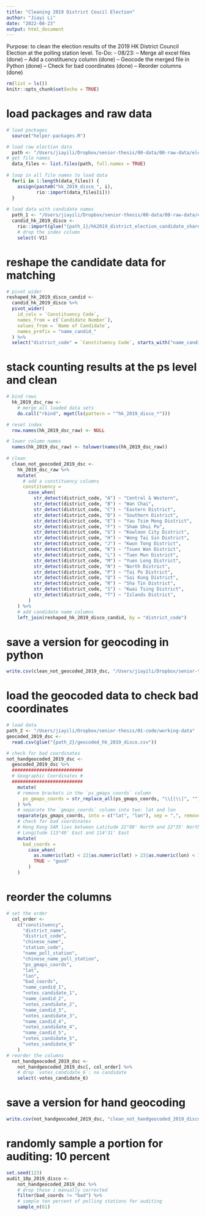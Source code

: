 ```yaml
---
title: "Cleaning 2019 District Coucil Election"
author: "Jiayi Li"
date: "2022-08-23"
output: html_document
---
```

Purpose: to clean the election results of the 2019 HK District Council Election at the polling station level.
To-Do: 
- 08/23:
 -- Merge all excel files (done)
 -- Add a constituency column (done)
 -- Geocode the merged file in Python (done)
 -- Check for bad coordinates (done)
 -- Reorder columns (done)
 
```r
rm(list = ls())
knitr::opts_chunk$set(echo = TRUE)
```

# load packages and raw data

```r
# load packages
  source("helper-packages.R")

# load raw election data
  path <- "/Users/jiayili/Dropbox/senior-thesis/00-data/00-raw-data/election-data/2019_district_council_election/individual_stations/"
# get file names
  data_files <- list.files(path, full.names = TRUE)
  
# loop in all file names to load data
  for(i in 1:length(data_files)) {                              
    assign(paste0("hk_2019_disco_", i),                                   
           rio::import(data_files[i]))
  }
  
# load data with candidate names
  path_1 <- "/Users/jiayili/Dropbox/senior-thesis/00-data/00-raw-data/election-data/2019_district_council_election"
  candid_hk_2019_disco <-
    rio::import(glue("{path_1}/hk2019_district_election_candidate_shares.csv")) %>%
    # drop the index column
    select(-V1)

```

# reshape the candidate data for matching

```r
# pivot wider
reshaped_hk_2019_disco_candid <-
  candid_hk_2019_disco %>%
  pivot_wider(
    id_cols = `Constituency Code`,
    names_from = c(`Candidate Number`),
    values_from = `Name of Candidate`,
    names_prefix = "name_candid_"
  ) %>%
  select("district_code" = `Constituency Code`, starts_with("name_candid_"))
```

# stack counting results at the ps level and clean

```r
# bind rows 
  hk_2019_dsc_raw <-
    # merge all loaded data sets
    do.call("rbind", mget(ls(pattern = "^hk_2019_disco_*")))

# reset index
  row.names(hk_2019_dsc_raw) <- NULL

# lower column names
  names(hk_2019_dsc_raw) <- tolower(names(hk_2019_dsc_raw))
  
# clean
  clean_not_geocoded_2019_dsc <-
    hk_2019_dsc_raw %>%
    mutate(
      # add a constituency columns
      constituency = 
        case_when(
          str_detect(district_code, "A") ~ "Central & Western",
          str_detect(district_code, "B") ~ "Wan Chai",
          str_detect(district_code, "C") ~ "Eastern District",
          str_detect(district_code, "D") ~ "Southern District",
          str_detect(district_code, "E") ~ "Yau Tsim Mong District",
          str_detect(district_code, "F") ~ "Sham Shui Po",
          str_detect(district_code, "G") ~ "Kowloon City District",
          str_detect(district_code, "H") ~ "Wong Tai Sin District",
          str_detect(district_code, "J") ~ "Kwun Tong District",
          str_detect(district_code, "K") ~ "Tsuen Wan District",
          str_detect(district_code, "L") ~ "Tuen Mun District",
          str_detect(district_code, "M") ~ "Yuen Long District",
          str_detect(district_code, "N") ~ "North District",
          str_detect(district_code, "P") ~ "Tai Po District",
          str_detect(district_code, "Q") ~ "Sai Kung District",
          str_detect(district_code, "R") ~ "Sha Tin District",
          str_detect(district_code, "S") ~ "Kwai Tsing District",
          str_detect(district_code, "T") ~ "Islands District",
        ) 
    ) %>%
    # add candidate name columns
    left_join(reshaped_hk_2019_disco_candid, by = "district_code")
```

# save a version for geocoding in python

```r
write.csv(clean_not_geocoded_2019_dsc, "/Users/jiayili/Dropbox/senior-thesis/01-code/working-data/clean_not_geocoded_2019_dsc.csv")
```

# load the geocoded data to check bad coordinates

```r
# load data
path_2 <- "/Users/jiayili/Dropbox/senior-thesis/01-code/working-data"
geocoded_2019_dsc <- 
  read.csv(glue("{path_2}/geocoded_hk_2019_disco.csv"))

# check for bad coordinates
not_handgeocoded_2019_dsc <-
  geocoded_2019_dsc %>%
  ##########################
  # Geographic Coordinates #
  ##########################
    mutate(
    # remove brackets in the `ps_gmaps_coords` column
      ps_gmaps_coords = str_replace_all(ps_gmaps_coords, "\\[|\\]", "")
    ) %>%
    # separate the `gmaps_coords` column into two: lat and lon
    separate(ps_gmaps_coords, into = c("lat", "lon"), sep = ",", remove = FALSE) %>%
    # check for bad coordinates
    # Hong Kong SAR lies between Latitude 22°08' North and 22°35' North, 
    # Longitude 113°49' East and 114°31' East
    mutate(
      bad_coords =
        case_when(
          as.numeric(lat) < 22|as.numeric(lat) > 23|as.numeric(lon) < 113|as.numeric(lon) > 115 ~ "bad",
          TRUE ~ "good"
        )
    )
```

# reorder the columns

```r
# set the order
  col_order <-
    c("constituency",
      "district_name",
      "district_code",
      "chinese_name",
      "station_code",
      "name_poll_station",
      "chinese_name_poll_station",
      "ps_gmaps_coords",
      "lat",
      "lon",
      "bad_coords",
      "name_candid_1",
      "votes_candidate_1",
      "name_candid_2",
      "votes_candidate_2",
      "name_candid_3",
      "votes_candidate_3",
      "name_candid_4",
      "votes_candidate_4",
      "name_candid_5",
      "votes_candidate_5",
      "votes_candidate_6"
    )
# reorder the columns
  not_handgeocoded_2019_dsc <- 
    not_handgeocoded_2019_dsc[, col_order] %>%
    # drop `votes_candidate_6`: no candidate
    select(-votes_candidate_6)
```

# save a version for hand geocoding
```r
write.csv(not_handgeocoded_2019_dsc, "clean_not_handgeocoded_2019_disco.csv")
```

# randomly sample a portion for auditing: 10 percent

```r
set.seed(123)
audit_10p_2019_disco <-
    not_handgeocoded_2019_dsc %>%
    # drop those i manually corrected
    filter(bad_coords != "bad") %>%
    # sample ten percent of polling stations for auditing
    sample_n(61)
```


